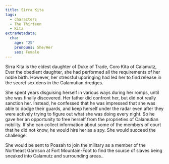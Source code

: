 ```yaml
---
title: Sirra Kita
tags:
  - characters
  - The Thirteen
  - Kita
extraMetadata:
  cha:
    age: "25"
    pronouns: She/Her
    sex: Female
---
```


Sirra Kita is the eldest daughter of Duke of Trade, Coro Kita of Calamutz, Ever
the obedient daughter, she had performed all the requirements of her noble
birth. However, her stressful upbringing had led her to find release in the
secret sex dens in the Calamutian dredges.

She spent years disguising herself in various ways during her romps, until she
was finally discovered. Her father did confront her, but did not really sanction
her. Instead, he confessed that he was impressed that she was able to dodge
their guards, and keep herself under the radar even after they were actively
trying to figure out what she was doing every night. So he gave her an
opportunity to free herself from the proprieties of Calamutian nobility. If she
can collect information about some of the members of court that he did not know,
he would hire her as a spy. She would succeed the challenge.

She would be sent to Poasah to join the military as a member of the Northeast
Garrison at Fort Mountain-Foot to find the source of slaves being sneaked into
Calamutz and surrounding areas..
